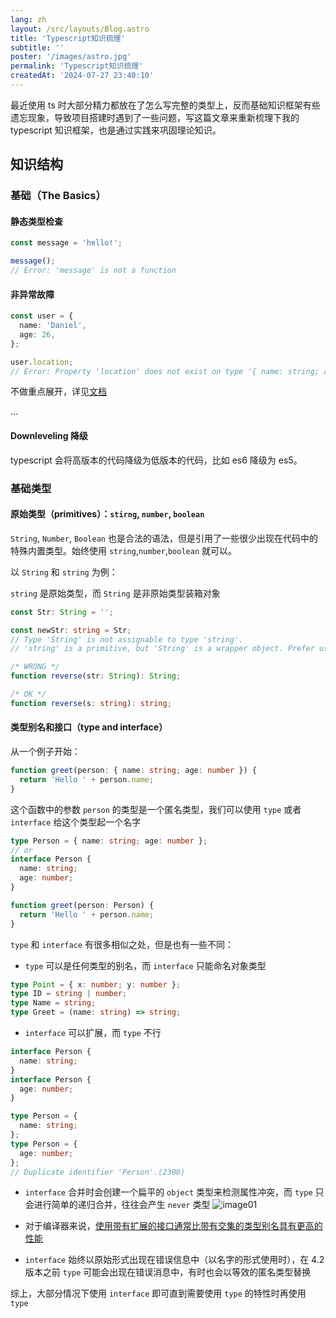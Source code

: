 ```yaml
---
lang: zh
layout: /src/layouts/Blog.astro
title: 'Typescript知识梳理'
subtitle: ''
poster: '/images/astro.jpg'
permalink: 'Typescript知识梳理'
createdAt: '2024-07-27 23:40:10'
---
```


最近使用 ts 时大部分精力都放在了怎么写完整的类型上，反而基础知识框架有些遗忘现象，导致项目搭建时遇到了一些问题，写这篇文章来重新梳理下我的 typescript 知识框架，也是通过实践来巩固理论知识。

## 知识结构

### 基础（The Basics）

#### 静态类型检查

```ts
const message = 'hello!';

message();
// Error: 'message' is not a function
```

#### 非异常故障

```ts
const user = {
  name: 'Daniel',
  age: 26,
};

user.location;
// Error: Property 'location' does not exist on type '{ name: string; age: number; }'
```

不做重点展开，详见[文档](https://www.typescriptlang.org/docs/handbook/2/basic-types.html)

...

#### Downleveling 降级

typescript 会将高版本的代码降级为低版本的代码，比如 es6 降级为 es5。

### 基础类型

#### 原始类型（primitives）：`stirng`, `number`, `boolean`

`String`, `Number`, `Boolean` 也是合法的语法，但是引用了一些很少出现在代码中的特殊内置类型。始终使用 `string`,`number`,`boolean` 就可以。

以 `String` 和 `string` 为例：

`string` 是原始类型，而 `String` 是非原始类型装箱对象

```ts
const Str: String = '';

const newStr: string = Str;
// Type 'String' is not assignable to type 'string'.
// 'string' is a primitive, but 'String' is a wrapper object. Prefer using 'string' when possible.(2322)

/* WRONG */
function reverse(str: String): String;

/* OK */
function reverse(s: string): string;
```

#### 类型别名和接口（type and interface）

从一个例子开始：

```ts
function greet(person: { name: string; age: number }) {
  return 'Hello ' + person.name;
}
```

这个函数中的参数 `person` 的类型是一个匿名类型，我们可以使用 `type` 或者 `interface` 给这个类型起一个名字

```ts
type Person = { name: string; age: number };
// or
interface Person {
  name: string;
  age: number;
}

function greet(person: Person) {
  return 'Hello ' + person.name;
}
```

`type` 和 `interface` 有很多相似之处，但是也有一些不同：

- `type` 可以是任何类型的别名，而 `interface` 只能命名对象类型

```ts
type Point = { x: number; y: number };
type ID = string | number;
type Name = string;
type Greet = (name: string) => string;
```

- `interface` 可以扩展，而 `type` 不行

```ts
interface Person {
  name: string;
}
interface Person {
  age: number;
}
```

```ts
type Person = {
  name: string;
};
type Person = {
  age: number;
};
// Duplicate identifier 'Person'.(2300)
```

- `interface` 合并时会创建一个扁平的 `object` 类型来检测属性冲突，而 `type` 只会进行简单的递归合并，往往会产生 `never` 类型
  ![image01](image01.png)

- 对于编译器来说，[使用带有扩展的接口通常比带有交集的类型别名具有更高的性能](https://github.com/microsoft/TypeScript/wiki/Performance#preferring-interfaces-over-intersections)

- `interface` 始终以原始形式出现在错误信息中（以名字的形式使用时），在 4.2 版本之前 `type` 可能会出现在错误消息中，有时也会以等效的匿名类型替换

综上，大部分情况下使用 `interface` 即可直到需要使用 `type` 的特性时再使用 `type`

